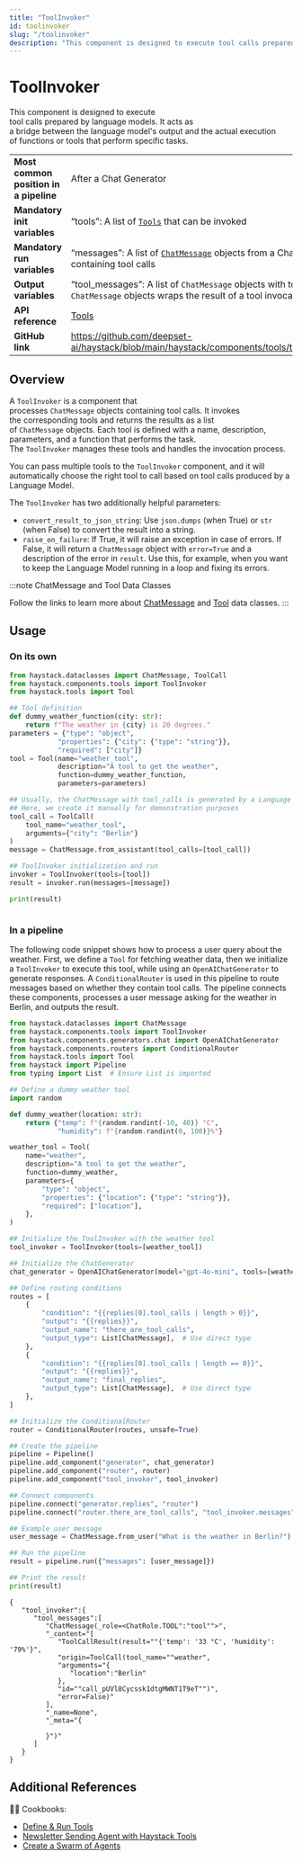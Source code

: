 ```yaml
---
title: "ToolInvoker"
id: toolinvoker
slug: "/toolinvoker"
description: "This component is designed to execute tool calls prepared by language models. It acts as a bridge between the language model's output and the actual execution of functions or tools that perform specific tasks."
---
```


# ToolInvoker

This component is designed to execute tool calls prepared by language models. It acts as a bridge between the language model's output and the actual execution of functions or tools that perform specific tasks.

|                                        |                                                                                                                                    |
| -------------------------------------- | ---------------------------------------------------------------------------------------------------------------------------------- |
| **Most common position in a pipeline** | After a Chat Generator                                                                                                             |
| **Mandatory init variables**           | “tools”: A list of [`Tools`](../../tools/tool.mdx) that can be invoked                                                                       |
| **Mandatory run variables**            | “messages”: A list of [`ChatMessage`](../../concepts/data-classes/chatmessage.mdx) objects from a Chat Generator containing tool calls                       |
| **Output variables**                   | “tool_messages”: A list of `ChatMessage` objects with tool role. Each `ChatMessage` objects wraps the result of a tool invocation. |
| **API reference**                      | [Tools](/reference/tools-api)                                                                                                             |
| **GitHub link**                        | https://github.com/deepset-ai/haystack/blob/main/haystack/components/tools/tool_invoker.py                                       |

## Overview

A `ToolInvoker` is a component that processes `ChatMessage` objects containing tool calls.  It invokes the corresponding tools and returns the results as a list of `ChatMessage` objects. Each tool is defined with a name, description, parameters, and a function that performs the task. The `ToolInvoker` manages these tools and handles the invocation process.

You can pass multiple tools to the `ToolInvoker` component, and it will automatically choose the right tool to call based on tool calls produced by a Language Model.

The `ToolInvoker` has two additionally helpful parameters:

- `convert_result_to_json_string`: Use `json.dumps` (when True) or `str` (when False) to convert the result into a string.
- `raise_on_failure`: If True, it will raise an exception in case of errors. If False, it will return a `ChatMessage` object with `error=True` and a description of the error in `result`. Use this, for example, when you want to keep the Language Model running in a loop and fixing its errors.

:::note ChatMessage and Tool Data Classes

Follow the links to learn more about [ChatMessage](../../concepts/data-classes/chatmessage.mdx) and [Tool](../../tools/tool.mdx) data classes.
:::

## Usage

### On its own

```python
from haystack.dataclasses import ChatMessage, ToolCall
from haystack.components.tools import ToolInvoker
from haystack.tools import Tool

## Tool definition
def dummy_weather_function(city: str):
    return f"The weather in {city} is 20 degrees."
parameters = {"type": "object",
            "properties": {"city": {"type": "string"}},
            "required": ["city"]}
tool = Tool(name="weather_tool",
            description="A tool to get the weather",
            function=dummy_weather_function,
            parameters=parameters)

## Usually, the ChatMessage with tool_calls is generated by a Language Model
## Here, we create it manually for demonstration purposes
tool_call = ToolCall(
    tool_name="weather_tool",
    arguments={"city": "Berlin"}
)
message = ChatMessage.from_assistant(tool_calls=[tool_call])

## ToolInvoker initialization and run
invoker = ToolInvoker(tools=[tool])
result = invoker.run(messages=[message])

print(result)
```

```
```

### In a pipeline

The following code snippet shows how to process a user query about the weather. First, we define a `Tool` for fetching weather data, then we initialize a `ToolInvoker` to execute this tool, while using an `OpenAIChatGenerator` to generate responses. A `ConditionalRouter` is used in this pipeline to route messages based on whether they contain tool calls. The pipeline connects these components, processes a user message asking for the weather in Berlin, and outputs the result.

```python
from haystack.dataclasses import ChatMessage
from haystack.components.tools import ToolInvoker
from haystack.components.generators.chat import OpenAIChatGenerator
from haystack.components.routers import ConditionalRouter
from haystack.tools import Tool
from haystack import Pipeline
from typing import List  # Ensure List is imported

## Define a dummy weather tool
import random

def dummy_weather(location: str):
    return {"temp": f"{random.randint(-10, 40)} °C",
            "humidity": f"{random.randint(0, 100)}%"}

weather_tool = Tool(
    name="weather",
    description="A tool to get the weather",
    function=dummy_weather,
    parameters={
        "type": "object",
        "properties": {"location": {"type": "string"}},
        "required": ["location"],
    },
)

## Initialize the ToolInvoker with the weather tool
tool_invoker = ToolInvoker(tools=[weather_tool])

## Initialize the ChatGenerator
chat_generator = OpenAIChatGenerator(model="gpt-4o-mini", tools=[weather_tool])

## Define routing conditions
routes = [
    {
        "condition": "{{replies[0].tool_calls | length > 0}}",
        "output": "{{replies}}",
        "output_name": "there_are_tool_calls",
        "output_type": List[ChatMessage],  # Use direct type
    },
    {
        "condition": "{{replies[0].tool_calls | length == 0}}",
        "output": "{{replies}}",
        "output_name": "final_replies",
        "output_type": List[ChatMessage],  # Use direct type
    },
]

## Initialize the ConditionalRouter
router = ConditionalRouter(routes, unsafe=True)

## Create the pipeline
pipeline = Pipeline()
pipeline.add_component("generator", chat_generator)
pipeline.add_component("router", router)
pipeline.add_component("tool_invoker", tool_invoker)

## Connect components
pipeline.connect("generator.replies", "router")
pipeline.connect("router.there_are_tool_calls", "tool_invoker.messages")  # Correct connection

## Example user message
user_message = ChatMessage.from_user("What is the weather in Berlin?")

## Run the pipeline
result = pipeline.run({"messages": [user_message]})

## Print the result
print(result)
```

```
{
   "tool_invoker":{
      "tool_messages":[
         "ChatMessage(_role=<ChatRole.TOOL":"tool"">",
         "_content="[
            "ToolCallResult(result=""{'temp': '33 °C', 'humidity': '79%'}",
            "origin=ToolCall(tool_name=""weather",
            "arguments="{
               "location":"Berlin"
            },
            "id=""call_pUVl8Cycssk1dtgMWNT1T9eT"")",
            "error=False)"
         ],
         "_name=None",
         "_meta="{

         }")"
      ]
   }
}
```

## Additional References

🧑‍🍳 Cookbooks:

- [Define & Run Tools](https://haystack.deepset.ai/cookbook/tools_support)
- [Newsletter Sending Agent with Haystack Tools](https://haystack.deepset.ai/cookbook/newsletter-agent)
- [Create a Swarm of Agents](https://haystack.deepset.ai/cookbook/swarm)
